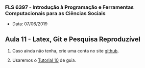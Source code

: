 ###  FLS 6397 - Introdução à Programação e Ferramentas Computacionais para as Ciências Sociais

- Data: 07/06/2019

## Aula 11 - Latex, Git e Pesquisa Reproduzível

1. Caso ainda não tenha, crie uma conta no site [github](https://github.com/).

2. Usaremos o [Tutorial 10](https://jonnyphillips.github.io/FLS6397_2019/tutorials/tutorial10.html) de guia.
